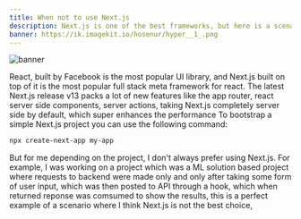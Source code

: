 ```yaml
---
title: When not to use Next.js
description: Next.js is one of the best frameworks, but here is a scenario where you should not use it.
banner: https://ik.imagekit.io/hosenur/hyper__1_.png
---
```


![banner](https://ik.imagekit.io/hosenur/IO/when_not_to_use.png?updatedAt=1686776249833)

React, built by Facebook is the most popular UI library, and Next.js built on top of it is the most popular full stack meta framework for react. The latest Next.js release v13 packs a lot of new features like the app router, react server side components, server actions, taking Next.js completely server side by default, which super enhances the performance
To bootstrap a simple Next.js project you can use the following command:

```bash
npx create-next-app my-app
```
But for me depending on the project, I don't always prefer using Next.js. For example, I was working on a project which was a ML solution based project where requests to backend were made only and only after taking some form of user input, which was then posted to API through a hook, which when returned reponse was comsumed to show the results, this is a perfect example of a scenario where I think Next.js is not the best choice, 
